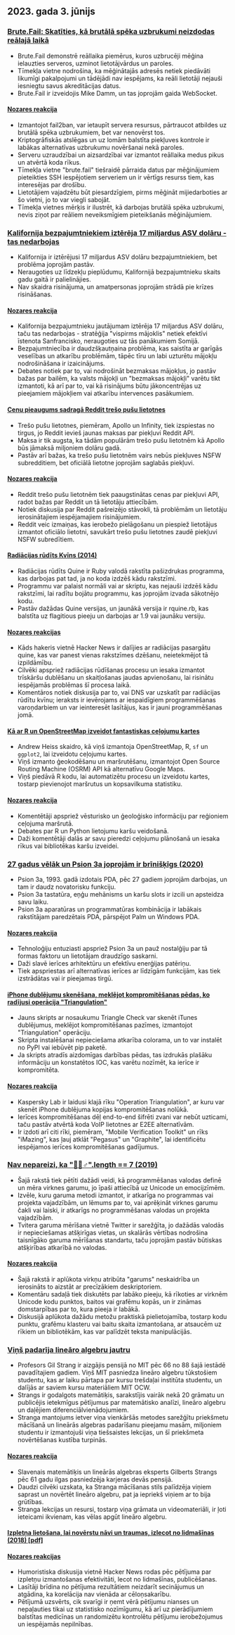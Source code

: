 

<CallToAction />

<Steps>

## 2023. gada 3. jūnijs

### [Brute.Fail: Skatīties, kā brutālā spēka uzbrukumi neizdodas reālajā laikā](https://brute.fail/)

- Brute.Fail demonstrē reāllaika piemērus, kuros uzbrucēji mēģina ielauzties serveros, uzminot lietotājvārdus un paroles.
- Tīmekļa vietne nodrošina, ka mēģinātajās adresēs netiek piedāvāti likumīgi pakalpojumi un tādējādi nav iespējams, ka reāli lietotāji nejauši iesniegtu savus akreditācijas datus.
- Brute.Fail ir izveidojis Mike Damm, un tas joprojām gaida WebSocket.

#### [Nozares reakcija](http://news.ycombinator.com/item?id=36169954)

- Izmantojot fail2ban, var ietaupīt servera resursus, pārtraucot atbildes uz brutālā spēka uzbrukumiem, bet var nenovērst tos.
- Kriptogrāfiskās atslēgas un uz lomām balstīta piekļuves kontrole ir labākas alternatīvas uzbrukumu novēršanai nekā paroles.
- Serveru uzraudzībai un aizsardzībai var izmantot reāllaika medus pikus un atvērtā koda rīkus.
- Tīmekļa vietne "brute.fail" tiešraidē pārraida datus par mēģinājumiem pieteikties SSH iespējotiem serveriem un ir vērtīgs resurss tiem, kas interesējas par drošību.
- Lietotājiem vajadzētu būt piesardzīgiem, pirms mēģināt mijiedarboties ar šo vietni, jo to var viegli sabojāt.
- Tīmekļa vietnes mērķis ir ilustrēt, kā darbojas brutālā spēka uzbrukumi, nevis ziņot par reāliem neveiksmīgiem pieteikšanās mēģinājumiem.

### [Kalifornija bezpajumtniekiem iztērēja 17 miljardus ASV dolāru - tas nedarbojas](https://www.wsj.com/articles/california-homeless-population-oakland-wood-street-encampment-78d42cc3)

- Kalifornija ir iztērējusi 17 miljardus ASV dolāru bezpajumtniekiem, bet problēma joprojām pastāv.
- Neraugoties uz līdzekļu pieplūdumu, Kalifornijā bezpajumtnieku skaits gadu gaitā ir palielinājies.
- Nav skaidra risinājuma, un amatpersonas joprojām strādā pie krīzes risināšanas.

#### [Nozares reakcija](http://news.ycombinator.com/item?id=36162154)

- Kalifornija bezpajumtnieku jautājumam iztērēja 17 miljardus ASV dolāru, taču tas nedarbojas - stratēģija "vispirms mājoklis" netiek efektīvi īstenota Sanfrancisko, neraugoties uz tās panākumiem Somijā.
- Bezpajumtniecība ir daudzšķautņaina problēma, kas saistīta ar garīgās veselības un atkarību problēmām, tāpēc tīru un labi uzturētu mājokļu nodrošināšana ir izaicinājums.
- Debates notiek par to, vai nodrošināt bezmaksas mājokļus, jo pastāv bažas par bailēm, ka valsts mājokļi un "bezmaksas mājokļi" varētu tikt izmantoti, kā arī par to, vai kā risinājums būtu jākoncentrējas uz pieejamiem mājokļiem vai atkarību intervences pasākumiem.

#### [Cenu pieaugums sadragā Reddit trešo pušu lietotnes](https://kotaku.com/reddit-third-party-3rd-apps-pricing-crush-ios-android-1850493992)

- Trešo pušu lietotnes, piemēram, Apollo un Infinity, tiek izspiestas no tirgus, jo Reddit ievieš jaunas maksas par piekļuvi Reddit API.
- Maksa ir tik augsta, ka tādām populārām trešo pušu lietotnēm kā Apollo būs jāmaksā miljoniem dolāru gadā.
- Pastāv arī bažas, ka trešo pušu lietotnēm vairs nebūs piekļuves NSFW subredditiem, bet oficiālā lietotne joprojām saglabās piekļuvi.

#### [Nozares reakcija](http://news.ycombinator.com/item?id=36162235)

- Reddit trešo pušu lietotnēm tiek paaugstinātas cenas par piekļuvi API, radot bažas par Reddit un tā lietotāju attiecībām.
- Notiek diskusija par Reddit pašreizējo stāvokli, tā problēmām un lietotāju ierosinātajiem iespējamajiem risinājumiem.
- Reddit veic izmaiņas, kas ierobežo pielāgošanu un piespiež lietotājus izmantot oficiālo lietotni, savukārt trešo pušu lietotnes zaudē piekļuvi NSFW subredītiem.

#### [Radiācijas rūdīts Kvīns (2014)](https://github.com/mame/radiation-hardened-quine)

- Radiācijas rūdīts Quine ir Ruby valodā rakstīta pašizdrukas programma, kas darbojas pat tad, ja no koda izdzēš kādu rakstzīmi.
- Programmu var palaist normāli vai ar skriptu, kas nejauši izdzēš kādu rakstzīmi, lai radītu bojātu programmu, kas joprojām izvada sākotnējo kodu.
- Pastāv dažādas Quine versijas, un jaunākā versija ir rquine.rb, kas balstīta uz flagitious pieeju un darbojas ar 1.9 vai jaunāku versiju.

#### [Nozares reakcijas](http://news.ycombinator.com/item?id=36162164)

- Kāds hakeris vietnē Hacker News ir dalījies ar radiācijas pasargātu quine, kas var panest vienas rakstzīmes dzēšanu, neietekmējot tā izpildāmību.
- Cilvēki apspriež radiācijas rūdīšanas procesu un iesaka izmantot trīskāršu dublēšanu un skaitļošanas jaudas apvienošanu, lai risinātu iespējamās problēmas šī procesa laikā.
- Komentāros notiek diskusija par to, vai DNS var uzskatīt par radiācijas rūdītu kvīnu; ieraksts ir ievērojams ar iespaidīgiem programmēšanas varoņdarbiem un var ieinteresēt lasītājus, kas ir jauni programmēšanas jomā.

#### [Kā ar R un OpenStreetMap izveidot fantastiskas ceļojumu kartes](https://www.andrewheiss.com/blog/2023/06/01/geocoding-routing-openstreetmap-r/)

- Andrew Heiss skaidro, kā viņš izmantoja OpenStreetMap, R, `sf` un `ggplot2`, lai izveidotu ceļojumu kartes.
- Viņš izmanto ģeokodēšanu un maršrutēšanu, izmantojot Open Source Routing Machine (OSRM) API kā alternatīvu Google Maps.
- Viņš piedāvā R kodu, lai automatizētu procesu un izveidotu kartes, tostarp pievienojot maršrutus un kopsavilkuma statistiku.

#### [Nozares reakcija](http://news.ycombinator.com/item?id=36159864)

- Komentētāji apspriež vēsturisko un ģeoloģisko informāciju par reģioniem ceļojuma maršrutā.
- Debates par R un Python lietojumu karšu veidošanā.
- Daži komentētāji dalās ar savu pieredzi ceļojumu plānošanā un iesaka rīkus vai bibliotēkas karšu izveidei.

### [27 gadus vēlāk un Psion 3a joprojām ir brīnišķīgs (2020)](https://mcgst.com/2020/12/01/27-years-later-and-the-psion-3a-is-still-wonderful/)

- Psion 3a, 1993. gadā izdotais PDA, pēc 27 gadiem joprojām darbojas, un tam ir daudz novatorisku funkciju.
- Psion 3a tastatūra, eņģu mehānisms un karšu slots ir izcili un apsteidza savu laiku.
- Psion 3a aparatūras un programmatūras kombinācija ir labākais rakstītājam paredzētais PDA, pārspējot Palm un Windows PDA.

#### [Nozares reakcija](http://news.ycombinator.com/item?id=36162265)

- Tehnoloģiju entuziasti apspriež Psion 3a un pauž nostalģiju par tā formas faktoru un lietotājam draudzīgo saskarni.
- Daži slavē ierīces arhitektūru un efektīvu enerģijas patēriņu.
- Tiek apspriestas arī alternatīvas ierīces ar līdzīgām funkcijām, kas tiek izstrādātas vai ir pieejamas tirgū.

#### [iPhone dublējumu skenēšana, meklējot kompromitēšanas pēdas, ko radījusi operācija "Triangulation"](https://github.com/KasperskyLab/triangle_check)

- Jauns skripts ar nosaukumu Triangle Check var skenēt iTunes dublējumus, meklējot kompromitēšanas pazīmes, izmantojot "Triangulation" operāciju.
- Skripta instalēšanai nepieciešama atkarība colorama, un to var instalēt no PyPI vai iebūvēt pip paketē.
- Ja skripts atradīs aizdomīgas darbības pēdas, tas izdrukās plašāku informāciju un konstatētos IOC, kas varētu nozīmēt, ka ierīce ir kompromitēta.

#### [Nozares reakcija](http://news.ycombinator.com/item?id=36164340)

- Kaspersky Lab ir laidusi klajā rīku "Operation Triangulation", ar kuru var skenēt iPhone dublējuma kopijas kompromitēšanas nolūkā.
- Ierīces kompromitēšanas dēļ end-to-end šifrēti zvani var nebūt uzticami, taču pastāv atvērtā koda VoIP lietotnes ar E2EE alternatīvām.
- Ir izdoti arī citi rīki, piemēram, "Mobile Verification Toolkit" un rīks "iMazing", kas ļauj atklāt "Pegasus" un "Graphite", lai identificētu iespējamos ierīces kompromitēšanas gadījumus.

### [Nav nepareizi, ka "🤦🏼♂".length == 7 (2019)](https://hsivonen.fi/string-length/)

- Šajā rakstā tiek pētīti dažādi veidi, kā programmēšanas valodas definē un mēra virknes garumu, jo īpaši attiecībā uz Unicode un emocijzīmēm.
- Izvēle, kuru garuma metodi izmantot, ir atkarīga no programmas vai projekta vajadzībām, un lēmums par to, vai aprēķināt virknes garumu čakli vai laiski, ir atkarīgs no programmēšanas valodas un projekta vajadzībām.
- Tvitera garuma mērīšana vietnē Twitter ir sarežģīta, jo dažādās valodās ir nepieciešamas atšķirīgas vietas, un skalārās vērtības nodrošina taisnīgāko garuma mērīšanas standartu, taču joprojām pastāv būtiskas atšķirības atkarībā no valodas.

#### [Nozares reakcija](http://news.ycombinator.com/item?id=36159443)

- Šajā rakstā ir aplūkota virkņu atribūta "garums" neskaidrība un ierosināts to aizstāt ar precīzākiem deskriptoriem.
- Komentāru sadaļā tiek diskutēts par labāko pieeju, kā rīkoties ar virknēm Unicode kodu punktos, baitos vai grafēmu kopās, un ir zināmas domstarpības par to, kura pieeja ir labākā.
- Diskusijā aplūkota dažādu metožu praktiskā pielietojamība, tostarp kodu punktu, grafēmu klasteru vai baitu skaita izmantošana, ar atsaucēm uz rīkiem un bibliotēkām, kas var palīdzēt teksta manipulācijās.

### [Viņš padarīja lineāro algebru jautru](https://news.mit.edu/2023/gilbert-strang-made-linear-algebra-fun-0531)

- Profesors Gil Strang ir aizgājis pensijā no MIT pēc 66 no 88 šajā iestādē pavadītajiem gadiem. Viņš MIT pasniedza lineāro algebru tūkstošiem studentu, kas ar laiku pārtapa par kursu trešdaļai institūta studentu, un dalījās ar saviem kursu materiāliem MIT OCW.
- Strangs ir godalgots matemātiķis, sarakstījis vairāk nekā 20 grāmatu un publicējis ietekmīgus pētījumus par matemātisko analīzi, lineāro algebru un daļējiem diferenciālvienādojumiem.
- Stranga mantojums ietver viņa vienkāršās metodes sarežģītu priekšmetu mācīšanā un lineārās algebras padarīšanu pieejamu masām, miljoniem studentu ir izmantojuši viņa tiešsaistes lekcijas, un šī priekšmeta novērtēšanas kustība turpinās.

#### [Nozares reakcija](http://news.ycombinator.com/item?id=36168068)

- Slavenais matemātiķis un lineārās algebras eksperts Gilberts Strangs pēc 61 gadu ilgas pasniedzēja karjeras devās pensijā.
- Daudzi cilvēki uzskata, ka Stranga mācīšanas stils palīdzēja viņiem saprast un novērtēt lineāro algebru, pat ja iepriekš viņiem ar to bija grūtības.
- Stranga lekcijas un resursi, tostarp viņa grāmata un videomateriāli, ir ļoti ieteicami ikvienam, kas vēlas apgūt lineāro algebru.

#### [Izpletņa lietošana, lai novērstu nāvi un traumas, izlecot no lidmašīnas (2018) [pdf]](https://www.bmj.com/content/bmj/363/bmj.k5094.full.pdf)

#### [Nozares reakcijas](http://news.ycombinator.com/item?id=36161175)

- Humoristiska diskusija vietnē Hacker News rodas pēc pētījuma par izpletņu izmantošanas efektivitāti, lecot no lidmašīnas, publicēšanas.
- Lasītāji brīdina no pētījuma rezultātiem neizdarīt secinājumus un atgādina, ka korelācija nav vienāda ar cēloņsakarību.
- Pētījumā uzsvērts, cik svarīgi ir ņemt vērā pētījumu nianses un nepaļauties tikai uz statistisko nozīmīgumu, kā arī uz pierādījumiem balstītas medicīnas un randomizētu kontrolētu pētījumu ierobežojumus un iespējamās nepilnības.

</Steps>
